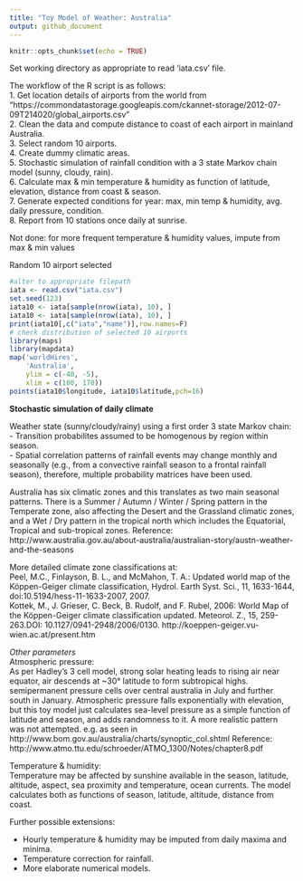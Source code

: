 ```yaml
---
title: "Toy Model of Weather: Australia"
output: github_document
---
```


```r
knitr::opts_chunk$set(echo = TRUE)
```

Set working directory as appropriate to read 'iata.csv' file.  

The workflow of the R script is as follows:  
1. Get location details of airports from the world from  "https://commondatastorage.googleapis.com/ckannet-storage/2012-07-09T214020/global_airports.csv"  
2. Clean the data and compute distance to coast of each airport in mainland Australia.  
3. Select random 10 airports.  
4. Create dummy climatic areas.  
5. Stochastic simulation of rainfall condition with a 3 state Markov chain model (sunny, cloudy, rain).  
6. Calculate max & min temperature & humidity as function of latitude, elevation, distance from coast & season.  
7. Generate expected conditions for year: max, min temp & humidity, avg. daily pressure, condition.  
8. Report from 10 stations once daily at sunrise.  

Not done: for more frequent temperature & humidity values, impute from max & min values  


Random 10 airport selected 

```r
#alter to appropriate filepath
iata <- read.csv("iata.csv") 
set.seed(123)
iata10 <- iata[sample(nrow(iata), 10), ]
iata10 <- iata[sample(nrow(iata), 10), ]
print(iata10[,c("iata","name")],row.names=F)
# check distribution of selected 10 airports
library(maps)
library(mapdata)
map('worldHires',
    'Australia',
    ylim = c(-40, -5),
    xlim = c(100, 170))
points(iata10$longitude, iata10$latitude,pch=16)

```


**Stochastic simulation of daily climate**  

Weather state (sunny/cloudy/rainy) using a first order 3 state Markov chain:  
- Transition probabilites assumed to be homogenous by region within season.    
- Spatial correlation patterns of rainfall events may change monthly and
seasonally (e.g., from a convective rainfall season to a frontal rainfall
season), therefore, multiple probability matrices have been used.  

Australia has six climatic zones and this translates as two main seasonal patterns. There is a Summer / Autumn / Winter / Spring pattern in the Temperate zone, also affecting the Desert and the Grassland climatic zones, 
and a Wet / Dry pattern in the tropical north which includes the Equatorial, Tropical and sub-tropical zones.
Reference: http://www.australia.gov.au/about-australia/australian-story/austn-weather-and-the-seasons    

More detailed climate zone classifications at:  
Peel, M.C., Finlayson, B. L., and McMahon, T. A.: Updated world map of the Köppen-Geiger climate classification,
Hydrol. Earth Syst. Sci., 11, 1633-1644, doi:10.5194/hess-11-1633-2007, 2007.  
Kottek, M., J. Grieser, C. Beck, B. Rudolf, and F. Rubel, 2006: World Map of the Köppen-Geiger climate classification updated. Meteorol. Z., 15, 259-263.DOI: 10.1127/0941-2948/2006/0130. http://koeppen-geiger.vu-wien.ac.at/present.htm  

*Other parameters*  
Atmospheric pressure:     
As per Hadley's 3 cell model, strong solar heating leads to rising air near equator, air descends at ~30° latitude to form subtropical highs. semipermanent pressure cells over central australia in July and further south in January.   Atmospheric pressure falls exponentially with elevation, but this toy model just calculates sea-level pressure as a simple function of latitude and season, and adds randomness to it. A more realistic pattern was not attempted. e.g. as seen in http://www.bom.gov.au/australia/charts/synoptic_col.shtml
Reference: http://www.atmo.ttu.edu/schroeder/ATMO_1300/Notes/chapter8.pdf  

Temperature & humidity:   
Temperature may be affected by sunshine available in the season, latitude, altitude, aspect, sea proximity and temperature, ocean currents. The model calculates both as functions of season, latitude, altitude, distance from coast. 

Further possible extensions: 

- Hourly temperature & humidity may be imputed from daily maxima and minima.  
- Temperature correction for rainfall.  
- More elaborate numerical models.  


